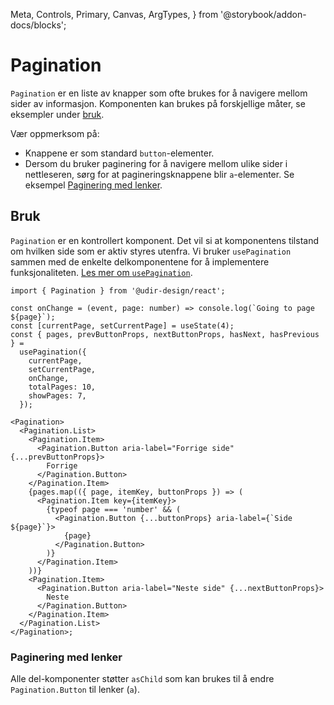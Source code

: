   Meta,
  Controls,
  Primary,
  Canvas,
  ArgTypes,
} from '@storybook/addon-docs/blocks';

<Meta of={PaginationStories} />

# Pagination

`Pagination` er en liste av knapper som ofte brukes for å navigere mellom sider av informasjon. Komponenten kan brukes på forskjellige måter, se eksempler under [bruk](#bruk).

Vær oppmerksom på:

- Knappene er som standard `button`-elementer.
- Dersom du bruker paginering for å navigere mellom ulike sider i nettleseren, sørg for at pagineringsknappene blir `a`-elementer. Se eksempel [Paginering med lenker](#paginering-med-lenker).

<Primary />
<Controls of={PaginationStories.Preview} />

## Bruk

`Pagination` er en kontrollert komponent. Det vil si at komponentens tilstand om hvilken side som er aktiv styres utenfra. Vi bruker `usePagination` sammen med de enkelte delkomponentene for å implementere funksjonaliteten.
[Les mer om `usePagination`](/docs/utilities-usepagination--docs).

```tsx
import { Pagination } from '@udir-design/react';

const onChange = (event, page: number) => console.log(`Going to page ${page}`);
const [currentPage, setCurrentPage] = useState(4);
const { pages, prevButtonProps, nextButtonProps, hasNext, hasPrevious } =
  usePagination({
    currentPage,
    setCurrentPage,
    onChange,
    totalPages: 10,
    showPages: 7,
  });

<Pagination>
  <Pagination.List>
    <Pagination.Item>
      <Pagination.Button aria-label="Forrige side" {...prevButtonProps}>
        Forrige
      </Pagination.Button>
    </Pagination.Item>
    {pages.map(({ page, itemKey, buttonProps }) => (
      <Pagination.Item key={itemKey}>
        {typeof page === 'number' && (
          <Pagination.Button {...buttonProps} aria-label={`Side ${page}`}>
            {page}
          </Pagination.Button>
        )}
      </Pagination.Item>
    ))}
    <Pagination.Item>
      <Pagination.Button aria-label="Neste side" {...nextButtonProps}>
        Neste
      </Pagination.Button>
    </Pagination.Item>
  </Pagination.List>
</Pagination>;
```

### Paginering med lenker

Alle del-komponenter støtter `asChild` som kan brukes til å endre `Pagination.Button` til lenker (`a`).

<Canvas of={PaginationStories.WithAnchor} />
